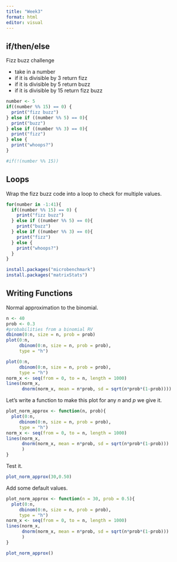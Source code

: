 ```yaml
---
title: "Week3"
format: html
editor: visual
---
```


## if/then/else

Fizz buzz challenge

-   take in a number
-   if it is divisible by 3 return fizz
-   if it is divisible by 5 return buzz
-   if it is divisible by 15 return fizz buzz

```r
number <- 5
if((number %% 15) == 0) {
  print("fizz buzz")
} else if ((number %% 5) == 0){
  print("buzz")
} else if ((number %% 3) == 0){
  print("fizz")
} else {
  print("whoops?")
}

#if(!(number %% 15))

```

## Loops

Wrap the fizz buzz code into a loop to check for multiple values.

```r
for(number in -1:41){
  if((number %% 15) == 0) {
    print("fizz buzz")
  } else if ((number %% 5) == 0){
    print("buzz")
  } else if ((number %% 3) == 0){
    print("fizz")
  } else {
    print("whoops?")
  }
}
```

```r
install.packages("microbenchmark")
install.packages("matrixStats")
```

## Writing Functions

Normal approximation to the binomial.

```r
n <- 40
prob <- 0.3
#probabilities from a binomial RV
dbinom(0:n, size = n, prob = prob)
plot(0:n,
     dbinom(0:n, size = n, prob = prob),
     type = "h")
```

```r
plot(0:n,
     dbinom(0:n, size = n, prob = prob),
     type = "h")
norm_x <- seq(from = 0, to = n, length = 1000)
lines(norm_x, 
      dnorm(norm_x, mean = n*prob, sd = sqrt(n*prob*(1-prob))))
```

Let's write a function to make this plot for any $n$ and $p$ we give it.

```r
plot_norm_approx <- function(n, prob){
  plot(0:n,
     dbinom(0:n, size = n, prob = prob),
     type = "h")
norm_x <- seq(from = 0, to = n, length = 1000)
lines(norm_x, 
      dnorm(norm_x, mean = n*prob, sd = sqrt(n*prob*(1-prob)))
      )
}
```
Test it. 
```r
plot_norm_approx(30,0.50)
```

Add some default values. 
```r
plot_norm_approx <- function(n = 30, prob = 0.5){
  plot(0:n,
     dbinom(0:n, size = n, prob = prob),
     type = "h")
norm_x <- seq(from = 0, to = n, length = 1000)
lines(norm_x, 
      dnorm(norm_x, mean = n*prob, sd = sqrt(n*prob*(1-prob)))
      )
}

plot_norm_approx()
```

